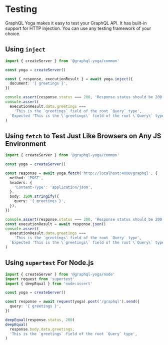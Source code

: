 # Testing

GraphQL Yoga makes it easy to test your GraphQL API. It has built-in support for HTTP injection. You can use any testing framework of your choice.

## Using `inject`

```ts
import { createServer } from '@graphql-yoga/common'

const yoga = createServer()

const { response, executionResult } = await yoga.inject({
  document: '{ greetings }',
})

console.assert(response.status === 200, 'Response status should be 200')
console.assert(
  executionResult.data.greetings ===
    'This is the `greetings` field of the root `Query` type',
  `Expected 'This is the \`greetings\` field of the root \`Query\` type' but got ${executionResult.data.greetings}`,
)
```

## Using `fetch` to Test Just Like Browsers on Any JS Environment

```ts
import { createServer } from '@graphql-yoga/common'

const yoga = createServer()

const response = await yoga.fetch('http://localhost:4000/graphql', {
  method: 'POST',
  headers: {
    'Content-Type': 'application/json',
  },
  body: JSON.stringify({
    query: '{ greetings }',
  }),
})

console.assert(response.status === 200, 'Response status should be 200')
const executionResult = await response.json()
console.assert(
  executionResult.data.greetings ===
    'This is the `greetings` field of the root `Query` type',
  `Expected 'This is the \`greetings\` field of the root \`Query\` type' but got ${executionResult.data.greetings}`,
)
```

## Using `supertest` For Node.js

```ts
import { createServer } from '@graphql-yoga/node'
import request from 'supertest'
import { deepEqual } from 'node:assert'

const yoga = createServer()

const response = await request(yoga).post('/graphql').send({
  query: '{ greetings }',
})

deepEqual(response.status, 200)
deepEqual(
  response.body.data.greetings,
  'This is the `greetings` field of the root `Query` type',
)
```
